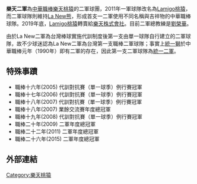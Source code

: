 '''樂天二軍'''為[[中華職棒|中華職棒]][[樂天桃猿|樂天桃猿]]的二軍球團，2011年一軍球隊改名為[[Lamigo桃猿|Lamigo桃猿]]，而二軍球隊則維持[[La_New熊|La New熊]]，形成首支一二軍使用不同名稱與吉祥物的中華職棒球隊。2019年底，[[Lamigo桃猿|Lamigo桃猿]]轉賣給[[樂天株式會社|樂天株式會社]]。目前二軍總教練是[[劉榮華|劉榮華]]。

由於La New二軍為台灣棒球實施代訓制度後第一支由單一球隊自行建立的二軍球隊，故不少球迷認為La New二軍為台灣第一支職棒二軍球隊；事實上[[統一獅|統一獅]]於中華職棒元年（1990年）即有二軍的存在，因此第一支二軍球隊為[[統一二軍|統一二軍]]。

== 特殊事蹟 ==
* 職棒十六年(2005) 代訓對抗賽（單一球季）例行賽冠軍
* 職棒十七年(2006) 代訓對抗賽（單一球季）例行賽冠軍
* 職棒十八年(2007) 代訓對抗賽（單一球季）例行賽冠軍
* 職棒十八年(2007) 業餘交流賽年度總冠軍
* 職棒十九年(2008) 代訓對抗賽（單一球季）例行賽冠軍
* 職棒二十年(2009) 二軍年度總冠軍
* 職棒二十二年(2011) 二軍年度總冠軍
* 職棒二十六年(2015) 二軍年度總冠軍

== 外部連結 ==
{{台灣棒球維基館|樂天二軍}}

{{棒球小作品}}
{{Chinese Professional Baseball League}}

[[Category:樂天桃猿|Category:樂天桃猿]]